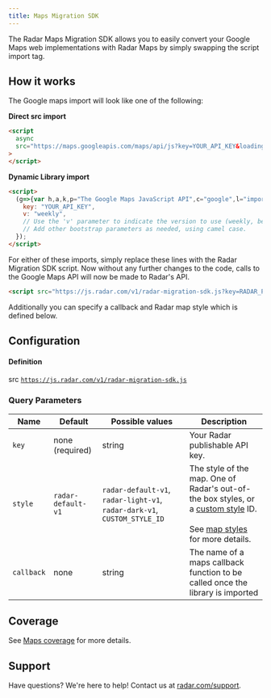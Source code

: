 ```yaml
---
title: Maps Migration SDK
---
```


The Radar Maps Migration SDK allows you to easily convert your Google Maps web implementations with Radar Maps by simply swapping the script import tag.

## How it works

The Google maps import will look like one of the following:

**Direct src import**
```html
<script
  async
  src="https://maps.googleapis.com/maps/api/js?key=YOUR_API_KEY&loading=async&callback=initMap"
>
</script>
```

**Dynamic Library import**
```html
<script>
  (g=>{var h,a,k,p="The Google Maps JavaScript API",c="google",l="importLibrary",q="__ib__",m=document,b=window;b=b[c]||(b[c]={});var d=b.maps||(b.maps={}),r=new Set,e=new URLSearchParams,u=()=>h||(h=new Promise(async(f,n)=>{await (a=m.createElement("script"));e.set("libraries",[...r]+"");for(k in g)e.set(k.replace(/[A-Z]/g,t=>"_"+t[0].toLowerCase()),g[k]);e.set("callback",c+".maps."+q);a.src=`https://maps.${c}apis.com/maps/api/js?`+e;d[q]=f;a.onerror=()=>h=n(Error(p+" could not load."));a.nonce=m.querySelector("script[nonce]")?.nonce||"";m.head.append(a)}));d[l]?console.warn(p+" only loads once. Ignoring:",g):d[l]=(f,...n)=>r.add(f)&&u().then(()=>d[l](f,...n))})({
    key: "YOUR_API_KEY",
    v: "weekly",
    // Use the 'v' parameter to indicate the version to use (weekly, beta, alpha, etc.).
    // Add other bootstrap parameters as needed, using camel case.
  });
</script>
```

For either of these imports, simply replace these lines with the Radar Migration SDK script. Now without any further changes to the code, calls to the Google Maps API will now be made to Radar's API.
```html
<script src="https://js.radar.com/v1/radar-migration-sdk.js?key=RADAR_PUBLISHABLE_KEY"></script>
```
Additionally you can specify a callback and Radar map style which is defined below.
## Configuration

#### Definition
<span className="badge badge--success">src</span> <code>https://js.radar.com/v1/radar-migration-sdk.js</code><br/>

### Query Parameters
<div className="full-width-table">

| Name  | Default | Possible values | Description           |
|-------|---------|-----------------|-----------------------|
|`key` | none (required) | string | Your Radar publishable API key. |
| `style` | `radar-default-v1` | `radar-default-v1`, `radar-light-v1`, `radar-dark-v1`, `CUSTOM_STYLE_ID` | The style of the map. One of Radar's out-of-the box styles, or a <a href="/documentation/maps/maps#custom-styles">custom style</a> ID. <br /><br />See [map styles](https://radar.com/documentation/maps/maps#styles) for more details. |
| `callback` | none | string | The name of a maps callback function to be called once the library is imported |
</div>


## Coverage
See [Maps coverage](https://radar.com/documentation/maps/maps#coverage) for more details.


## Support
Have questions? We're here to help! Contact us at [radar.com/support](https://radar.com/support).

